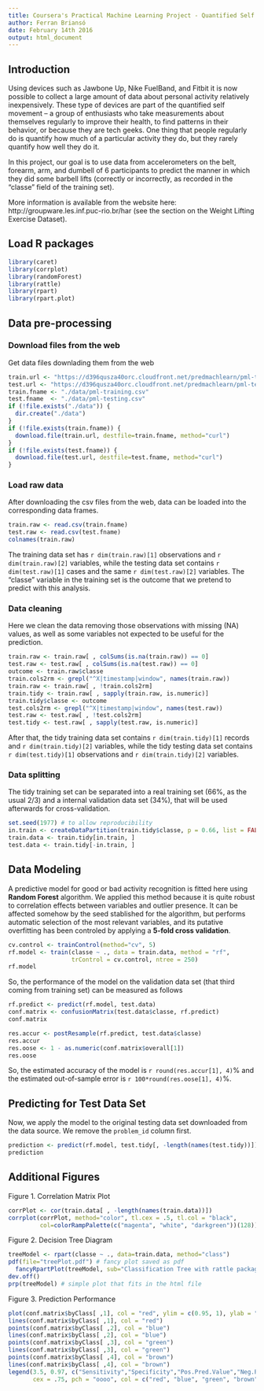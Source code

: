 ```yaml
---
title: Coursera's Practical Machine Learning Project - Quantified Self Movement Prediction Report
author: Ferran Briansó
date: February 14th 2016
output: html_document
---
```


## Introduction
Using devices such as Jawbone Up, Nike FuelBand, and Fitbit it is now possible to collect a large amount of data about personal activity relatively inexpensively. These type of devices are part of the quantified self movement – a group of enthusiasts who take measurements about themselves regularly to improve their health, to find patterns in their behavior, or because they are tech geeks. One thing that people regularly do is quantify how much of a particular activity they do, but they rarely quantify how well they do it. 

In this project, our goal is to use data from accelerometers on the belt, forearm, arm, and dumbell of 6 participants to predict the manner in which they did some barbell lifts (correctly or incorrectly, as recorded in the "classe" field of the training set). 

More information is available from the website here: http://groupware.les.inf.puc-rio.br/har (see the section on the Weight Lifting Exercise Dataset). 

## Load R packages
```r
library(caret)
library(corrplot)
library(randomForest)
library(rattle)
library(rpart)
library(rpart.plot)
```

## Data pre-processing

### Download files from the web
Get data files downlading them from the web
```r
train.url <- "https://d396qusza40orc.cloudfront.net/predmachlearn/pml-training.csv"
test.url <- "https://d396qusza40orc.cloudfront.net/predmachlearn/pml-testing.csv"
train.fname <- "./data/pml-training.csv"
test.fname  <- "./data/pml-testing.csv"
if (!file.exists("./data")) {
  dir.create("./data")
}
if (!file.exists(train.fname)) {
  download.file(train.url, destfile=train.fname, method="curl")
}
if (!file.exists(test.fname)) {
  download.file(test.url, destfile=test.fname, method="curl")
}
```

### Load raw data
After downloading the csv files from the web, data can be loaded into the corresponding data frames. 
```r
train.raw <- read.csv(train.fname)
test.raw <- read.csv(test.fname)
colnames(train.raw)
```

The training data set has `r dim(train.raw)[1]` observations and `r dim(train.raw)[2]` variables, while the testing data set contains `r dim(test.raw)[1]` cases and the same `r dim(test.raw)[2]` variables. The "classe" variable in the training set is the outcome that we pretend to predict with this analysis. 

### Data cleaning
Here we clean the data removing those observations with missing (NA) values, as well as some variables not expected to be useful for the prediction.
```r
train.raw <- train.raw[ , colSums(is.na(train.raw)) == 0] 
test.raw <- test.raw[ , colSums(is.na(test.raw)) == 0] 
outcome <- train.raw$classe
train.cols2rm <- grepl("^X|timestamp|window", names(train.raw))
train.raw <- train.raw[ , !train.cols2rm]
train.tidy <- train.raw[ , sapply(train.raw, is.numeric)]
train.tidy$classe <- outcome
test.cols2rm <- grepl("^X|timestamp|window", names(test.raw))
test.raw <- test.raw[ , !test.cols2rm]
test.tidy <- test.raw[ , sapply(test.raw, is.numeric)]
```

After that, the tidy training data set contains `r dim(train.tidy)[1]` records and `r dim(train.tidy)[2]` variables, while the tidy testing data set contains `r dim(test.tidy)[1]` observations and `r dim(train.tidy)[2]` variables.

### Data splitting
The tidy training set can be separated into a real training set (66%, as the usual 2/3) and a internal validation data set (34%), that will be used afterwards for cross-validation. 
```r
set.seed(1977) # to allow reproducibility
in.train <- createDataPartition(train.tidy$classe, p = 0.66, list = FALSE)
train.data <- train.tidy[in.train, ]
test.data <- train.tidy[-in.train, ]
```

## Data Modeling
A predictive model for good or bad activity recognition is fitted here using **Random Forest** algorithm. We applied this method because it is quite robust to correlation effects between variables and outlier presence. It can be affected somehow by the seed stablished for the algorithm, but performs automatic selection of the most relevant variables, and its putative overfitting has been controled by applying a **5-fold cross validation**. 
```r
cv.control <- trainControl(method="cv", 5)
rf.model <- train(classe ~ ., data = train.data, method = "rf", 
                  trControl = cv.control, ntree = 250)
rf.model
```

So, the performance of the model on the validation data set (that third coming from training set) can be measured as follows 
```r
rf.predict <- predict(rf.model, test.data)
conf.matrix <- confusionMatrix(test.data$classe, rf.predict)
conf.matrix
```

```r
res.accur <- postResample(rf.predict, test.data$classe)
res.accur
res.oose <- 1 - as.numeric(conf.matrix$overall[1])
res.oose
```
So, the estimated accuracy of the model is `r round(res.accur[1], 4)`% and the estimated out-of-sample error is `r 100*round(res.oose[1], 4)`%.

## Predicting for Test Data Set
Now, we apply the model to the original testing data set downloaded from the data source. We remove the `problem_id` column first.  
```r
prediction <- predict(rf.model, test.tidy[, -length(names(test.tidy))])
prediction
```

## Additional Figures
Figure 1. Correlation Matrix Plot
```r
corrPlot <- cor(train.data[ , -length(names(train.data))])
corrplot(corrPlot, method="color", tl.cex = .5, tl.col = "black", 
         col=colorRampPalette(c("magenta", "white", "darkgreen"))(128))
```

Figure 2. Decision Tree Diagram
```r
treeModel <- rpart(classe ~ ., data=train.data, method="class")
pdf(file="treePlot.pdf") # fancy plot saved as pdf
  fancyRpartPlot(treeModel, sub="Classification Tree with rattle package")
dev.off()
prp(treeModel) # simple plot that fits in the html file
```

Figure 3. Prediction Performance
```r
plot(conf.matrix$byClass[ ,1], col = "red", ylim = c(0.95, 1), ylab = "Value", xlab = "Class")
lines(conf.matrix$byClass[ ,1], col = "red")
points(conf.matrix$byClass[ ,2], col = "blue")
lines(conf.matrix$byClass[ ,2], col = "blue")
points(conf.matrix$byClass[ ,3], col = "green")
lines(conf.matrix$byClass[ ,3], col = "green")
points(conf.matrix$byClass[ ,4], col = "brown")
lines(conf.matrix$byClass[ ,4], col = "brown")
legend(3.5, 0.97, c("Sensitivity","Specificity","Pos.Pred.Value","Neg.Pred.Value"), 
       cex = .75, pch = "oooo", col = c("red", "blue", "green", "brown"))
```
